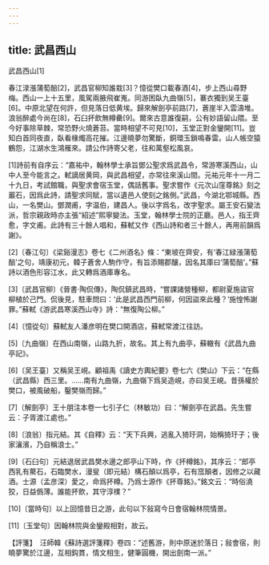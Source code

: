 ```yaml
---
---
---
```

title: 武昌西山
---



武昌西山[1]


春江渌漲蒲萄醅[2]，武昌官柳知誰栽[3]？憶從樊口載春酒[4]，步上西山尋野梅。西山一上十五里，風駕兩腋飛崔嵬。同游困臥九曲嶺[5]，褰衣獨到吴王臺[6]。中原北望在何許，但見落日低黄埃。歸來解劍亭前路[7]，蒼崖半入雲濤堆。浪翁醉處今尚在[8]，石臼抔飲無樽罍[9]。爾來古意誰復嗣，公有妙語留山隈。至今好事除草棘，常恐野火燒蒼苔。當時相望不可見[10]，玉堂正對金鑾開[11]。豈知白首同夜直，臥看椽燭高花摧。江邊曉夢勿驚斷，銅環玉鎖鳴春雷。山人帳空猿鶴怨，江湖水生鴻雁來。請公作詩寄父老，往和萬壑松風哀。

[1]詩前有自序云：“嘉祐中，翰林學士承旨鄧公聖求爲武昌令，常游寒溪西山，山中人至今能言之。軾謫居黄岡，與武昌相望，亦常往來溪山間。元祐元年十一月二十九日，考試館職，與聖求會宿玉堂，偶話舊事。聖求嘗作《元次山窪尊銘》刻之巖石，因爲此詩，請聖求同賦，當以遺邑人使刻之銘側。”武昌，今湖北鄂城縣。西山，一名樊山。鄧潤甫，字温伯，建昌人。後以字爲名，改字聖求。屬王安石變法派，哲宗親政時亦主張“紹述”熙寧變法。玉堂，翰林學士院的正廳。邑人，指王齊愈，字文甫。此詩有三十餘人唱和，蘇軾又作《西山詩和者三十餘人，再用前韻爲謝》。

[2]〔春江句〕《梁谿漫志》卷七《二州酒名》條：“東坡在齊安，有‘春江緑漲蒲萄醅’之句，靖康初元，韓子蒼舍人駒作守，有旨添賜郡釀，因名其庫曰‘蒲萄醅’。”蘇詩以酒色形容江水，此又轉爲酒庫專名。

[3]〔武昌官柳〕《晉書·陶侃傳》，陶侃鎮武昌時，“嘗課諸營種柳，都尉夏施盜官柳植於己門。侃後見，駐車問曰：‘此是武昌西門前柳，何因盜來此種？’施惶怖謝罪。”蘇軾《游武昌寒溪西山寺》詩：“無復陶公柳。”

[4]〔憶從句〕蘇軾友人潘彦明在樊口開酒店，蘇軾常渡江往訪。

[5]〔九曲嶺〕在西山南嶺，山路九折，故名。其上有九曲亭，蘇轍有《武昌九曲亭記》。

[6]〔吴王臺〕又稱吴王峴。顧祖禹《讀史方輿紀要》卷七六《樊山》下云：“在縣（武昌縣）西三里。……南有九曲嶺，九曲嶺下爲吴造峴，亦曰吴王峴。昔孫權於樊口，被風破船，鑿樊嶺而歸。”

[7]〔解劍亭〕王十朋注本卷一七引子仁（林敏功）曰：“解劍亭在武昌。先生嘗云：子胥渡江處也。”

[8]〔浪翁〕指元結。其《自釋》云：“天下兵興，逃亂入猗玗洞，始稱猗玗子；後家瀼濱，乃自稱浪士。”

[9]〔石臼句〕元結退居武昌樊水邊之郎亭山下時，作《抔樽銘》，其序云：“郎亭西乳有藂石，石臨樊水，漫叟（即元結）構石顛以爲亭，石有窊顛者，因修之以藏酒。士源（孟彦深）愛之，命爲抔樽。乃爲士源作《抔尊銘》。”銘文云：“時俗澆狡，日益僞薄。誰能抔飲，其守淳檏？”

[10]〔當時句〕以上回憶昔日之游，此句以下敍寫今日會宿翰林院情景。

[11]〔玉堂句〕因翰林院與金鑾殿相對，故云。

【評箋】　汪師韓《蘇詩選評箋釋》卷四：“述舊游，則中原迷於落日；敍會宿，則曉夢驚於江邊，互相鈎貫，情文相生，健筆圓機，開出劍南一派。”